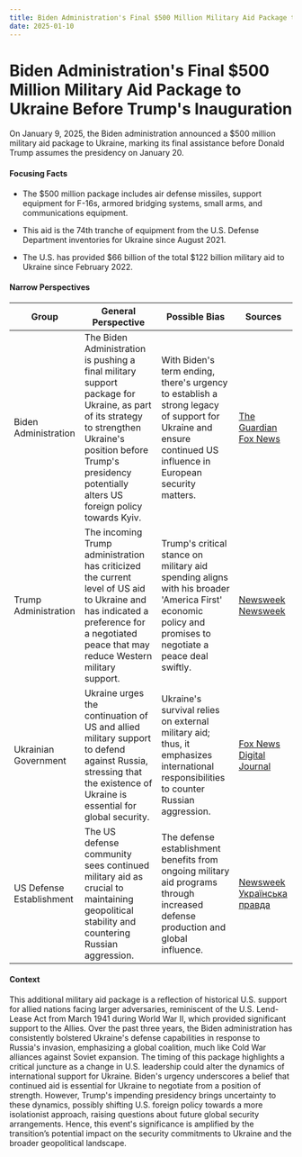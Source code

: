 ```yaml
---
title: Biden Administration's Final $500 Million Military Aid Package to Ukraine Before Trump's Inauguration
date: 2025-01-10
---
```


# Biden Administration's Final $500 Million Military Aid Package to Ukraine Before Trump's Inauguration

On January 9, 2025, the Biden administration announced a $500 million military aid package to Ukraine, marking its final assistance before Donald Trump assumes the presidency on January 20.

#### Focusing Facts

- The $500 million package includes air defense missiles, support equipment for F-16s, armored bridging systems, small arms, and communications equipment.

- This aid is the 74th tranche of equipment from the U.S. Defense Department inventories for Ukraine since August 2021.

- The U.S. has provided $66 billion of the total $122 billion military aid to Ukraine since February 2022.


#### Narrow Perspectives

| Group | General Perspective | Possible Bias | Sources |
|--------|-------------------|---------------|----------|
| Biden Administration | The Biden Administration is pushing a final military support package for Ukraine, as part of its strategy to strengthen Ukraine's position before Trump's presidency potentially alters US foreign policy towards Kyiv. | With Biden's term ending, there's urgency to establish a strong legacy of support for Ukraine and ensure continued US influence in European security matters. | [The Guardian](https://www.theguardian.com/us-news/2025/jan/09/biden-administration-ukraine-military-aid) [Fox News](https://www.foxnews.com/politics/biden-approves-500m-ukraine-security-package-11-days-before-trump-takes-office) |
| Trump Administration | The incoming Trump administration has criticized the current level of US aid to Ukraine and has indicated a preference for a negotiated peace that may reduce Western military support. | Trump's critical stance on military aid spending aligns with his broader 'America First' economic policy and promises to negotiate a peace deal swiftly. | [Newsweek](https://www.newsweek.com/biden-preparing-substantial-final-weapons-package-ukraine-report-2011217) [Newsweek](https://www.newsweek.com/us-provide-ukriane-millions-weapons-report-2011849) |
| Ukrainian Government | Ukraine urges the continuation of US and allied military support to defend against Russia, stressing that the existence of Ukraine is essential for global security. | Ukraine's survival relies on external military aid; thus, it emphasizes international responsibilities to counter Russian aggression. | [Fox News](https://www.foxnews.com/politics/biden-approves-500m-ukraine-security-package-11-days-before-trump-takes-office) [Digital Journal](https://www.digitaljournal.com/world/ukraine-allies-to-hold-last-defence-meet-before-trump-takes-office/article) |
| US Defense Establishment | The US defense community sees continued military aid as crucial to maintaining geopolitical stability and countering Russian aggression. | The defense establishment benefits from ongoing military aid programs through increased defense production and global influence. | [Newsweek](https://www.newsweek.com/nato-plans-ukraine-2027-ramstein-contact-group-meeting-2011500) [Українська правда](https://www.pravda.com.ua/eng/news/2025/01/8/7492637/) |

#### Context

This additional military aid package is a reflection of historical U.S. support for allied nations facing larger adversaries, reminiscent of the U.S. Lend-Lease Act from March 1941 during World War II, which provided significant support to the Allies. Over the past three years, the Biden administration has consistently bolstered Ukraine's defense capabilities in response to Russia's invasion, emphasizing a global coalition, much like Cold War alliances against Soviet expansion. The timing of this package highlights a critical juncture as a change in U.S. leadership could alter the dynamics of international support for Ukraine. Biden's urgency underscores a belief that continued aid is essential for Ukraine to negotiate from a position of strength. However, Trump's impending presidency brings uncertainty to these dynamics, possibly shifting U.S. foreign policy towards a more isolationist approach, raising questions about future global security arrangements. Hence, this event's significance is amplified by the transition’s potential impact on the security commitments to Ukraine and the broader geopolitical landscape.
